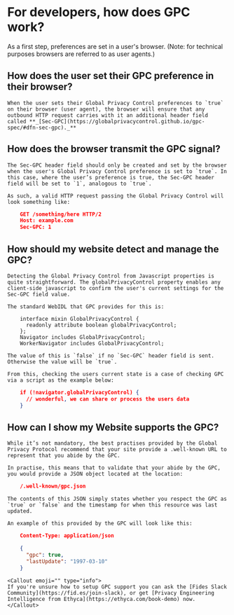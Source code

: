 
# For developers, how does GPC work?
As a first step, preferences are set in a user's browser. (Note: for technical purposes browsers are referred to as user agents.)

## How does the user set their GPC preference in their browser?
    When the user sets their Global Privacy Control preferences to `true` on their browser (user agent), the browser will ensure that any outbound HTTP request carries with it an additional header field called **_[Sec-GPC](https://globalprivacycontrol.github.io/gpc-spec/#dfn-sec-gpc)._**


## How does the browser transmit the GPC signal?
    The Sec-GPC header field should only be created and set by the browser when the user's Global Privacy Control preference is set to `true`. In this case, where the user’s preference is true, the Sec-GPC header field will be set to `1`, analogous to `true`.

    As such, a valid HTTP request passing the Global Privacy Control will look something like:


```json
    GET /something/here HTTP/2
    Host: example.com
    Sec-GPC: 1
```



## How should my website detect and manage the GPC?
    Detecting the Global Privacy Control from Javascript properties is quite straightforward. The globalPrivacyControl property enables any client-side javascript to confirm the user's current settings for the Sec-GPC field value.

    The standard WebIDL that GPC provides for this is:


```
    interface mixin GlobalPrivacyControl {
      readonly attribute boolean globalPrivacyControl;
    };
    Navigator includes GlobalPrivacyControl;
    WorkerNavigator includes GlobalPrivacyControl;
```

    The value of this is `false` if no `Sec-GPC` header field is sent. Otherwise the value will be `true`. 

    From this, checking the users current state is a case of checking GPC via a script as the example below:

```json
    if (!navigator.globalPrivacyControl) {
      // wonderful, we can share or process the users data
    }
```

## How can I show my Website supports the GPC?
    While it’s not mandatory, the best practises provided by the Global Privacy Protocol recommend that your site provide a .well-known URL to represent that you abide by the GPC. 

    In practise, this means that to validate that your abide by the GPC, you would provide a JSON object located at the location:


```json
    /.well-known/gpc.json
```

    The contents of this JSON simply states whether you respect the GPC as `true` or `false` and the timestamp for when this resource was last updated.

    An example of this provided by the GPC will look like this:


```json
    Content-Type: application/json

    {
      "gpc": true,
      "lastUpdate": "1997-03-10"
    }
```

    <Callout emoji="" type="info">
    If you're unsure how to setup GPC support you can ask the [Fides Slack Community](https://fid.es/join-slack), or get [Privacy Engineering Intelligence from Ethyca](https://ethyca.com/book-demo) now.
    </Callout>
